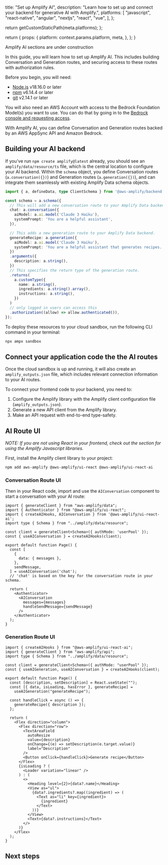 
  title: "Set up Amplify AI",
  description:
    "Learn how to set up and connect your backend for generative AI with Amplify.",
  platforms: [
    "javascript",
    "react-native",
    "angular",
    "nextjs",
    "react",
    "vue",
  ],
};

  return getCustomStaticPath(meta.platforms);
};

  return {
    props: {
      platform: context.params.platform,
      meta,
    },
  };
}

<Callout warning>

Amplify AI sections are under construction

</Callout>

In this guide, you will learn how to set up Amplify AI. This includes building Conversation and Generation routes, and securing access to these routes with authorization rules.

Before you begin, you will need:

- [Node.js](https://nodejs.org/) v18.16.0 or later
- [npm](https://www.npmjs.com/) v6.14.4 or later
- [git](https://git-scm.com/) v2.14.1 or later

You will also need an AWS Account with access to the Bedrock Foundation Model(s) you want to use. You can do that by going in to the [Bedrock console and requesting access](https://console.aws.amazon.com/bedrock/home#/modelaccess).

With Amplify AI, you can define Conversation and Generation routes backed by an AWS AppSync API and Amazon Bedrock.

## Building your AI backend

If you've run `npm create amplify@latest` already, you should see an `amplify/data/resource/ts` file, which is the central location to configure your AI backend. Within the `schema` object, you define Conversation routes (`a.conversation({})`) and Generation routes (`a.generation({})`), and can integrate them seamlessly with existing Amplify Data schema objects.

```ts title="amplify/data/resources.ts"
import { a, defineData, type ClientSchema } from '@aws-amplify/backend';

const schema = a.schema({
  // This will add a new conversation route to your Amplify Data backend.
  chat: a.conversation({
    aiModel: a.ai.model('Claude 3 Haiku'),
    systemPrompt: 'You are a helpful assistant',
  }),

  // This adds a new generation route to your Amplify Data backend.
  generateRecipe: a.generation({
    aiModel: a.ai.model('Claude 3 Haiku'),
    systemPrompt: 'You are a helpful assistant that generates recipes.',
  })
  .arguments({
    description: a.string(),
  })
  // This specifies the return type of the generation route.
  .returns(
    a.customType({
      name: a.string(),
      ingredients: a.string().array(),
      instructions: a.string(),
    })
  )
  // only logged in users can access this
  .authorization((allow) => allow.authenticated()),
});
```

To deploy these resources to your cloud sandbox, run the following CLI command in your terminal:

```bash title="Terminal"
npx ampx sandbox
```

## Connect your application code the the AI routes

Once the cloud sandbox is up and running, it will also create an `amplify_outputs.json` file, which includes relevant connection information to your AI routes.

To connect your frontend code to your backend, you need to:

1. Configure the Amplify library with the Amplify client configuration file (`amplify_outputs.json`).
2. Generate a new API client from the Amplify library.
3. Make an API request with end-to-end type-safety.

## AI Route UI

_NOTE: If you are not using React in your frontend, check out the section for using the Amplify Javascript libraries._

First, install the Amplify client library to your project:

```bash title="Terminal"
npm add aws-amplify @aws-amplify/ui-react @aws-amplify/ui-react-ai
```

### Conversation Route UI
Then in your React code, import and use the `AIConversation` component to start a conversation with your AI route:

```tsx title="src/page.tsx"
import { generateClient } from "aws-amplify/data";
import { Authenticator } from "@aws-amplify/ui-react";
import { createAIHooks, AIConversation } from '@aws-amplify/ui-react-ai';
import type { Schema } from "../amplify/data/resource";

const client = generateClient<Schema>({ authMode: 'userPool' });
const { useAIConversation } = createAIHooks(client);

export default function Page() {
  const [
    {
      data: { messages },
    },
    sendMessage,
  ] = useAIConversation('chat');
  // 'chat' is based on the key for the conversation route in your schema.

  return (
    <Authenticator>
      <AIConversation
        messages={messages}
        handleSendMessage={sendMessage}
      />
    </Authenticator>
  );
}
```

### Generation Route UI

```tsx title="src/page.tsx"
import { createAIHooks } from "@aws-amplify/ui-react-ai";
import { generateClient } from "aws-amplify/api";
import type { Schema } from "../amplify/data/resource";

const client = generateClient<Schema>({ authMode: "userPool" });
const { useAIGeneration, useAIConversation } = createAIHooks(client);

export default function Page() {
  const [description, setDescription] = React.useState("");
  const [{ data, isLoading, hasError }, generateRecipe] =
    useAIGeneration("generateRecipe");

  const handleClick = async () => {
    generateRecipe({ description });
  };

  return (
    <Flex direction="column">
      <Flex direction="row">
        <TextAreaField
          autoResize
          value={description}
          onChange={(e) => setDescription(e.target.value)}
          label="Description"
        />
        <Button onClick={handleClick}>Generate recipe</Button>
      </Flex>
      {isLoading ? (
        <Loader variation="linear" />
      ) : (
        <>
          <Heading level={2}>{data?.name}</Heading>
          <View as="ul">
            {data?.ingredients?.map((ingredient) => (
              <Text as="li" key={ingredient}>
                {ingredient}
              </Text>
            ))}
          </View>
          <Text>{data?.instructions}</Text>
        </>
      )}
    </Flex>
  );
}
```

## Next steps
